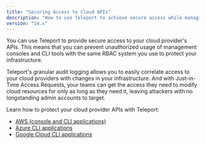 ```yaml
---
title: "Securing Access to Cloud APIs"
description: "How to use Teleport to achieve secure access while managing your cloud-based infrastructure."
version: "14.x"
---
```


You can use Teleport to provide secure access to your cloud provider's APIs.
This means that you can prevent unauthorized usage of management consoles and
CLI tools with the same RBAC system you use to protect your infrastructure.

Teleport's granular audit logging allows you to easily correlate access to
your cloud providers with changes in your infrastructure. And with Just-in-Time
Access Requests, your teams can get the access they need to modify cloud
resources for only as long as they need it, leaving attackers with no
longstanding admin accounts to target.

Learn how to protect your cloud provider APIs with Teleport:

- [AWS (console and CLI applications)](/docs/ver/14.x/application-access/cloud-apis/aws-console)
- [Azure CLI applications](/docs/ver/14.x/application-access/cloud-apis/azure)
- [Google Cloud CLI applications](/docs/ver/14.x/application-access/cloud-apis/google-cloud)
